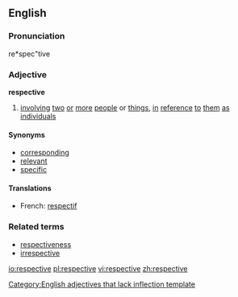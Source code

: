 ==English==

===Pronunciation===
re*spec"tive

===Adjective===
'''respective'''

# [[involve|involving]] [[two]] [[or]] [[more]] [[people]] or [[thing]]s, [[in]] [[reference]] [[to]] [[them]] [[as]] [[individual]]s

====Synonyms====
* [[corresponding]]
* [[relevant]]
* [[specific]]

====Translations====
{{top}}
*French: [[respectif]]
{{mid}}
{{bottom}}

===Related terms===
* [[respectiveness]]
* [[irrespective]]

[[Category:English adjectives that lack inflection template]]

[[io:respective]]
[[pl:respective]]
[[vi:respective]]
[[zh:respective]]